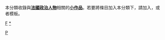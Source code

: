 {{Catnav|頁面分類|人物|人物小作品|各职业人物小作品|政治人物}}
{{Catnav|頁面分類|人物|各職業人物|政治人物}}
{{Catnav|頁面分類|人物|各職業人物|各职业人物小作品|政治人物}}
{{hiddencat}}
本分類收錄與'''[[法國|法國]][[:Category:法國政治人物|政治人物]]'''相關的'''[[Wikipedia:小作品|小作品]]'''。若要將條目加入本分類下，請加入'''{{tl|France-poli-bio-stub}}'''，或者'''{{tl|法國政治人物小作品}}'''模板。

[[category:歐洲政治人物小作品|F]]
[[category:法國政治人物|*]]
[[Category:法國人物小作品|P]]